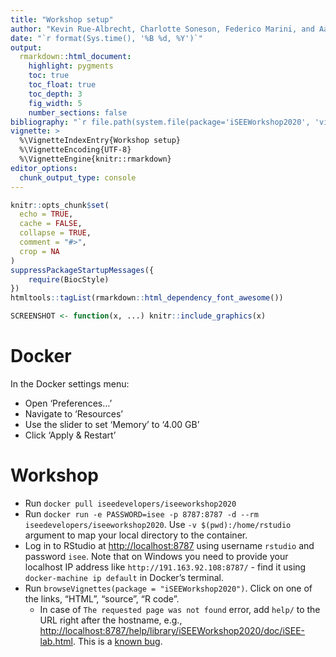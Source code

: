 ```yaml
---
title: "Workshop setup"
author: "Kevin Rue-Albrecht, Charlotte Soneson, Federico Marini, and Aaron Lun"
date: "`r format(Sys.time(), '%B %d, %Y')`"
output:
  rmarkdown::html_document:
    highlight: pygments
    toc: true
    toc_float: true
    toc_depth: 3
    fig_width: 5
    number_sections: false
bibliography: "`r file.path(system.file(package='iSEEWorkshop2020', 'vignettes/bib'), 'iSEE-lab.bib')`"
vignette: >
  %\VignetteIndexEntry{Workshop setup}
  %\VignetteEncoding{UTF-8}
  %\VignetteEngine{knitr::rmarkdown}
editor_options: 
  chunk_output_type: console
---
```


```r
knitr::opts_chunk$set(
  echo = TRUE,
  cache = FALSE,
  collapse = TRUE,
  comment = "#>",
  crop = NA
)
suppressPackageStartupMessages({
    require(BiocStyle)
})
htmltools::tagList(rmarkdown::html_dependency_font_awesome())
```

```r
SCREENSHOT <- function(x, ...) knitr::include_graphics(x)
```

<!-- Fix until BiocStyle is updated with this style. -->
<style>
td > img {
  padding: 0px;
  max-width: 100%;
  display: inline;
}
</style>

# Docker

In the Docker settings menu:

- Open 'Preferences...'
- Navigate to 'Resources'
- Use the slider to set 'Memory' to '4.00 GB'
- Click 'Apply & Restart'

# Workshop

- Run `docker pull iseedevelopers/iseeworkshop2020`
- Run `docker run -e PASSWORD=isee -p 8787:8787 -d --rm iseedevelopers/iseeworkshop2020`.
  Use `-v $(pwd):/home/rstudio` argument to map your local directory to the container. 
- Log in to RStudio at [http://localhost:8787](http://localhost:8787) using username `rstudio` and password `isee`.
  Note that on Windows you need to provide your localhost IP address like `http://191.163.92.108:8787/` - find it using `docker-machine ip default` in Docker's terminal.
- Run `browseVignettes(package = "iSEEWorkshop2020")`.
  Click on one of the links, "HTML", "source", "R code".
  - In case of `The requested page was not found` error, add `help/` to the URL right after the hostname, e.g., <http://localhost:8787/help/library/iSEEWorkshop2020/doc/iSEE-lab.html>.
  This is a [known bug](https://github.com/rocker-org/rocker-versioned/issues/178).
